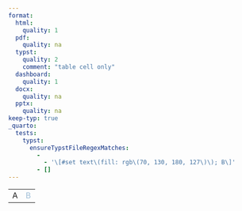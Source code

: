 ```yaml
---
format:
  html:
    quality: 1
  pdf:
    quality: na
  typst:
    quality: 2
    comment: "table cell only"
  dashboard:
    quality: 1
  docx:
    quality: na
  pptx:
    quality: na
keep-typ: true
_quarto:
  tests:
    typst:
      ensureTypstFileRegexMatches:
        -
          - '\[#set text\(fill: rgb\(70, 130, 180, 127\)\); B\]'
        - []
---
```


```{=html}
<table>
    <tr><td>A</td><td style="color: #4682b4; opacity: 0.5">B</td></tr>
</table>
```

